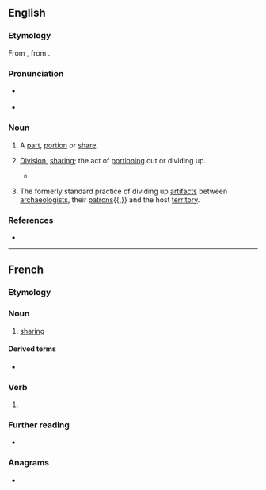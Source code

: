 {{also|partagé}}
==English==

===Etymology===
From {{der|en|frm|partage}}, from {{m|frm|partir||to share}}.

===Pronunciation===
* {{a|RP}} {{IPA|en|/ˈpɑːtɪdʒ/}}
* {{a|GA}} {{IPA|en|/ˈpɑɹtɪdʒ/}}

===Noun===
{{en-noun|~}}

# {{lb|en|obsolete}} A [[part]], [[portion]] or [[share]].
# {{lb|en|now|_|rare}} [[division|Division]], [[sharing]]; the act of [[portioning]] out or dividing up.
#* {{RQ:Florio Montaigne Essayes|chapter=46|book=I|passage=looke into our Royall house, where so many '''partages''' [tr. {{m|frm|partage|partages}}], so many surnames, and so many severall titles have so encumbred us, that the originall of the stocke is utterly lost.}}
# {{lb|en|archaic|archaeology}} The formerly standard practice of dividing up [[artifact]]s between [[archaeologist]]s, their [[patron]]s{{,}} and the host [[territory]].

===References===
* {{R:Webster 1913}}

----

==French==

===Etymology===
{{suffix|fr|partir|age}}

===Noun===
{{fr-noun|m}}

# [[sharing]] {{gloss|act of sharing}}

====Derived terms====
* {{l|fr|ligne de partage des eaux}}

===Verb===
{{head|fr|verb form}}

# {{inflection of|fr|partager||13|s|pres|indc//subj|;|2|s|impr}}

===Further reading===
* {{R:TLFi}}

===Anagrams===
* {{l|fr|tapager}}